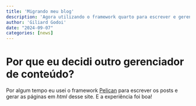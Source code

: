 ```yaml
---
title: 'Migrando meu blog'
description: 'Agora utilizando o framework quarto para escrever e gerenciar o conteúdo'
author: 'Giliard Godoi'
date: "2024-09-07"
categories: [news]
---
```


# Por que eu decidi outro gerenciador de conteúdo?

Por algum tempo eu usei o framework [Pelican](https://docs.getpelican.com/en/latest/) para escrever os posts e gerar as páginas em *html* desse site.
E a experiência foi boa!

